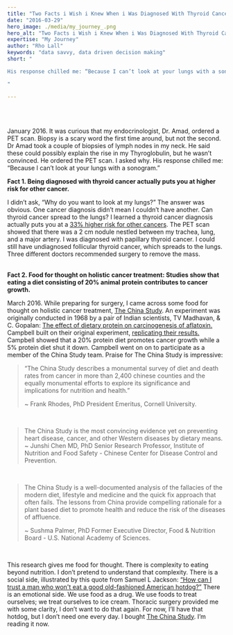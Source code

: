```yaml
---
title: "Two Facts i Wish i Knew When i Was Diagnosed With Thyroid Cancer."
date: "2016-03-29"
hero_image: ./media/my_journey_.png
hero_alt: "Two Facts i Wish i Knew When i Was Diagnosed With Thyroid Cancer."
expertise: "My Journey"
author: "Rho Lall"
keywords: "data savvy, data driven decision making"
short: "

His response chilled me: “Because I can’t look at your lungs with a sonogram.” 

"

---
```

<br/>
<br/>

January 2016. It was curious that my endocrinologist, Dr. Amad, ordered a PET scan. Biopsy is a scary word the first time around, but not the second. 
Dr Amad took a couple of biopsies of lymph nodes in my neck. He said these could possibly explain the rise in my Thyroglobulin, but he wasn’t convinced. 
He ordered the PET scan. I asked why. His response chilled me: “Because I can’t look at your lungs with a sonogram.” 
<br/>

**Fact 1. Being diagnosed with thyroid cancer actually puts you at higher risk for other cancer.**
<br/>

I didn’t ask, “Why do you want to look at my lungs?” The answer was obvious. One cancer diagnosis didn’t mean I couldn’t have another. 
Can thyroid cancer spread to the lungs? I learned a thyroid cancer diagnosis actually puts you at a [<u>33% higher risk for other cancers</u>](http://www.thyroid.org/patient-thyroid-information/ct-for-patients/vol-7-issue-4/vol-7-issue-4-p-3-4). 
The PET scan showed that there was a 2 cm nodule nestled between my trachea, lung, and a major artery. I was diagnosed with papillary thyroid cancer. I could still have undiagnosed follicular thyroid cancer, which spreads to the lungs. Three different doctors recommended surgery to remove the mass.  
<br/>

**Fact 2. Food for thought on holistic cancer treatment: Studies show that eating a diet consisting of 20% animal protein contributes to cancer growth.**
<br/>

March 2016. While preparing for surgery, I came across some food for thought on holistic cancer treatment, 
[<u>The China Study</u>](http://www.amazon.com/gp/product/1937856755/ref=as_li_tl?ie=UTF8&camp=1789&creative=9325&creativeASIN=1937856755&linkCode=as2&tag=aschinastudy-20&linkId=T3FXOUAKN7ZULFP5). 
An experiment was originally conducted in 1968 by a pair of Indian scientists, TV Madhavan, & C. Gopalan: [<u>The effect of dietary protein on carcinogenesis of aflatoxin.</u>](http://www.cabdirect.org/abstracts/19721301150.html) 
Campbell built on their original experiment, [<u>replicating their results.</u>](http://cancerres.aacrjournals.org/content/43/5/2150.short) 
Campbell showed that a 20% protein diet promotes cancer growth while a 5% protein diet shut it down. 
Campbell went on on to participate as a member of the China Study team. 
Praise for The China Study is impressive:
<br/>

> “The China Study describes a monumental survey of diet and death rates from cancer in more than 2,400 chinese counties and the equally monumental efforts to explore its significance and implications for nutrition and health.” 
>
> ~ Frank Rhodes, PhD 
> President Emeritus, Cornell University.
<br/>

>The China Study is the most convincing evidence yet on preventing heart disease, cancer, and other Western diseases by dietary means. 
> ~ Junshi Chen MD, PhD
> Senior Research Professor, Institute of Nutrition and Food Safety - Chinese Center for Disease Control and Prevention.
<br/>

> The China Study is a well-documented analysis of the fallacies of the modern diet, lifestyle and medicine and the quick fix approach that often fails. The lessons from China provide compelling rationale for a plant based diet to promote health and reduce the risk of the diseases of affluence. 
>
> ~ Sushma Palmer, PhD
> Former Executive Director, Food & Nutrition Board - U.S. National Academy of Sciences.
<br/>

This research gives me food for thought. There is complexity to eating beyond nutrition. I don’t pretend to understand that complexity. 
There is a social side, illustrated by this quote from Samuel L Jackson:  [<u>“How can I trust a man who won't eat a good old-fashioned American hotdog?”</u>](http://www.imdb.com/character/ch0010673/quotes)
There is an emotional side. We use food as a drug. We use foods to treat ourselves; we treat ourselves to ice cream. Thoracic surgery provided me with some clarity, I don’t want to do that again. For now, I’ll have that hotdog, but I don’t need one every day. 
I bought [<u>The China Study</u>](http://www.amazon.com/gp/product/1937856755/ref=as_li_tl?ie=UTF8&camp=1789&creative=9325&creativeASIN=1937856755&linkCode=as2&tag=aschinastudy-20&linkId=T3FXOUAKN7ZULFP5). I’m reading it now.
